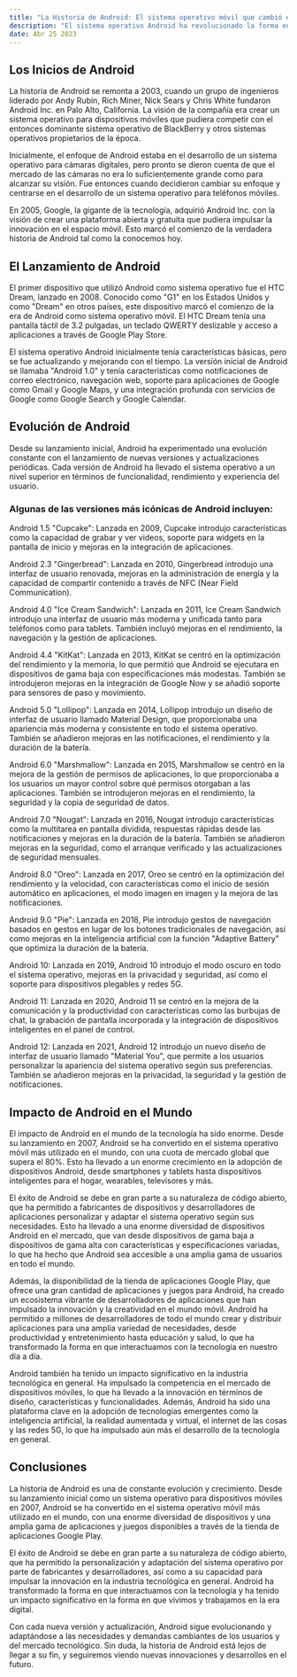 ```yaml
---
title: "La Historia de Android: El sistema operativo móvil que cambió el mundo"
description: "El sistema operativo Android ha revolucionado la forma en que usamos nuestros dispositivos móviles, desde teléfonos inteligentes hasta tablets y más allá. Con una historia que se remonta a principios de la década de 2000, Android ha evolucionado y se ha convertido en una de las plataformas tecnológicas más utilizadas y populares en todo el mundo. En este artículo, exploraremos la historia de Android, desde sus humildes comienzos hasta su estado actual como líder en el mercado de sistemas operativos móviles."
date: Abr 25 2023
---
```


## Los Inicios de Android
La historia de Android se remonta a 2003, cuando un grupo de ingenieros liderado por Andy Rubin, Rich Miner, Nick Sears y Chris White fundaron Android Inc. en Palo Alto, California. La visión de la compañía era crear un sistema operativo para dispositivos móviles que pudiera competir con el entonces dominante sistema operativo de BlackBerry y otros sistemas operativos propietarios de la época.

Inicialmente, el enfoque de Android estaba en el desarrollo de un sistema operativo para cámaras digitales, pero pronto se dieron cuenta de que el mercado de las cámaras no era lo suficientemente grande como para alcanzar su visión. Fue entonces cuando decidieron cambiar su enfoque y centrarse en el desarrollo de un sistema operativo para teléfonos móviles.

En 2005, Google, la gigante de la tecnología, adquirió Android Inc. con la visión de crear una plataforma abierta y gratuita que pudiera impulsar la innovación en el espacio móvil. Esto marcó el comienzo de la verdadera historia de Android tal como la conocemos hoy.

## El Lanzamiento de Android
El primer dispositivo que utilizó Android como sistema operativo fue el HTC Dream, lanzado en 2008. Conocido como "G1" en los Estados Unidos y como "Dream" en otros países, este dispositivo marcó el comienzo de la era de Android como sistema operativo móvil. El HTC Dream tenía una pantalla táctil de 3.2 pulgadas, un teclado QWERTY deslizable y acceso a aplicaciones a través de Google Play Store.

El sistema operativo Android inicialmente tenía características básicas, pero se fue actualizando y mejorando con el tiempo. La versión inicial de Android se llamaba "Android 1.0" y tenía características como notificaciones de correo electrónico, navegación web, soporte para aplicaciones de Google como Gmail y Google Maps, y una integración profunda con servicios de Google como Google Search y Google Calendar.

## Evolución de Android
Desde su lanzamiento inicial, Android ha experimentado una evolución constante con el lanzamiento de nuevas versiones y actualizaciones periódicas. Cada versión de Android ha llevado el sistema operativo a un nivel superior en términos de funcionalidad, rendimiento y experiencia del usuario.

### Algunas de las versiones más icónicas de Android incluyen:

Android 1.5 "Cupcake": Lanzada en 2009, Cupcake introdujo características como la capacidad de grabar y ver videos, soporte para widgets en la pantalla de inicio y mejoras en la integración de aplicaciones.

Android 2.3 "Gingerbread": Lanzada en 2010, Gingerbread introdujo una interfaz de usuario renovada, mejoras en la administración de energía y la capacidad de compartir contenido a través de NFC (Near Field Communication).

Android 4.0 "Ice Cream Sandwich": Lanzada en 2011, Ice Cream Sandwich introdujo una interfaz de usuario más moderna y unificada tanto para teléfonos como para tablets. También incluyó mejoras en el rendimiento, la navegación y la gestión de aplicaciones.

Android 4.4 "KitKat": Lanzada en 2013, KitKat se centró en la optimización del rendimiento y la memoria, lo que permitió que Android se ejecutara en dispositivos de gama baja con especificaciones más modestas. También se introdujeron mejoras en la integración de Google Now y se añadió soporte para sensores de paso y movimiento.

Android 5.0 "Lollipop": Lanzada en 2014, Lollipop introdujo un diseño de interfaz de usuario llamado Material Design, que proporcionaba una apariencia más moderna y consistente en todo el sistema operativo. También se añadieron mejoras en las notificaciones, el rendimiento y la duración de la batería.

Android 6.0 "Marshmallow": Lanzada en 2015, Marshmallow se centró en la mejora de la gestión de permisos de aplicaciones, lo que proporcionaba a los usuarios un mayor control sobre qué permisos otorgaban a las aplicaciones. También se introdujeron mejoras en el rendimiento, la seguridad y la copia de seguridad de datos.

Android 7.0 "Nougat": Lanzada en 2016, Nougat introdujo características como la multitarea en pantalla dividida, respuestas rápidas desde las notificaciones y mejoras en la duración de la batería. También se añadieron mejoras en la seguridad, como el arranque verificado y las actualizaciones de seguridad mensuales.

Android 8.0 "Oreo": Lanzada en 2017, Oreo se centró en la optimización del rendimiento y la velocidad, con características como el inicio de sesión automático en aplicaciones, el modo imagen en imagen y la mejora de las notificaciones.

Android 9.0 "Pie": Lanzada en 2018, Pie introdujo gestos de navegación basados en gestos en lugar de los botones tradicionales de navegación, así como mejoras en la inteligencia artificial con la función "Adaptive Battery" que optimiza la duración de la batería.

Android 10: Lanzada en 2019, Android 10 introdujo el modo oscuro en todo el sistema operativo, mejoras en la privacidad y seguridad, así como el soporte para dispositivos plegables y redes 5G.

Android 11: Lanzada en 2020, Android 11 se centró en la mejora de la comunicación y la productividad con características como las burbujas de chat, la grabación de pantalla incorporada y la integración de dispositivos inteligentes en el panel de control.

Android 12: Lanzada en 2021, Android 12 introdujo un nuevo diseño de interfaz de usuario llamado "Material You", que permite a los usuarios personalizar la apariencia del sistema operativo según sus preferencias. También se añadieron mejoras en la privacidad, la seguridad y la gestión de notificaciones.

## Impacto de Android en el Mundo
El impacto de Android en el mundo de la tecnología ha sido enorme. Desde su lanzamiento en 2007, Android se ha convertido en el sistema operativo móvil más utilizado en el mundo, con una cuota de mercado global que supera el 80%. Esto ha llevado a un enorme crecimiento en la adopción de dispositivos Android, desde smartphones y tablets hasta dispositivos inteligentes para el hogar, wearables, televisores y más.

El éxito de Android se debe en gran parte a su naturaleza de código abierto, que ha permitido a fabricantes de dispositivos y desarrolladores de aplicaciones personalizar y adaptar el sistema operativo según sus necesidades. Esto ha llevado a una enorme diversidad de dispositivos Android en el mercado, que van desde dispositivos de gama baja a dispositivos de gama alta con características y especificaciones variadas, lo que ha hecho que Android sea accesible a una amplia gama de usuarios en todo el mundo.

Además, la disponibilidad de la tienda de aplicaciones Google Play, que ofrece una gran cantidad de aplicaciones y juegos para Android, ha creado un ecosistema vibrante de desarrolladores de aplicaciones que han impulsado la innovación y la creatividad en el mundo móvil. Android ha permitido a millones de desarrolladores de todo el mundo crear y distribuir aplicaciones para una amplia variedad de necesidades, desde productividad y entretenimiento hasta educación y salud, lo que ha transformado la forma en que interactuamos con la tecnología en nuestro día a día.

Android también ha tenido un impacto significativo en la industria tecnológica en general. Ha impulsado la competencia en el mercado de dispositivos móviles, lo que ha llevado a la innovación en términos de diseño, características y funcionalidades. Además, Android ha sido una plataforma clave en la adopción de tecnologías emergentes como la inteligencia artificial, la realidad aumentada y virtual, el internet de las cosas y las redes 5G, lo que ha impulsado aún más el desarrollo de la tecnología en general.

## Conclusiones
La historia de Android es una de constante evolución y crecimiento. Desde su lanzamiento inicial como un sistema operativo para dispositivos móviles en 2007, Android se ha convertido en el sistema operativo móvil más utilizado en el mundo, con una enorme diversidad de dispositivos y una amplia gama de aplicaciones y juegos disponibles a través de la tienda de aplicaciones Google Play.

El éxito de Android se debe en gran parte a su naturaleza de código abierto, que ha permitido la personalización y adaptación del sistema operativo por parte de fabricantes y desarrolladores, así como a su capacidad para impulsar la innovación en la industria tecnológica en general. Android ha transformado la forma en que interactuamos con la tecnología y ha tenido un impacto significativo en la forma en que vivimos y trabajamos en la era digital.

Con cada nueva versión y actualización, Android sigue evolucionando y adaptándose a las necesidades y demandas cambiantes de los usuarios y del mercado tecnológico. Sin duda, la historia de Android está lejos de llegar a su fin, y seguiremos viendo nuevas innovaciones y desarrollos en el futuro.
